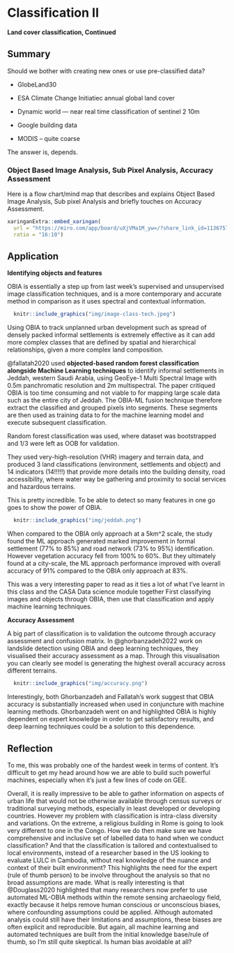# Classification II

**Land cover classification, Continued**

## Summary

Should we bother with creating new ones or use pre-classified data?

-   GlobeLand30

-   ESA Climate Change Initiatiec annual global land cover

-   Dynamic world --- near real time classification of sentinel 2 10m

-   Google building data

-   MODIS -- quite coarse

The answer is, depends.

### Object Based Image Analysis, Sub Pixel Analysis, Accuracy Assessment

Here is a flow chart/mind map that describes and explains Object Based Image Analysis, Sub pixel Analysis and briefly touches on Accuracy Assessment.

```r
xaringanExtra::embed_xaringan(
  url = "https://miro.com/app/board/uXjVMa1M_yw=/?share_link_id=113675726787",
  ratio = "16:10")
```

## Application

**Identifying objects and features**

OBIA is essentially a step up from last week's supervised and unsupervised image classification techniques, and is a more contemporary and accurate method in comparison as it uses spectral and contextual information.

```r
  knitr::include_graphics("img/image-class-tech.jpeg")
```

Using OBIA to track unplanned urban development such as spread of densely packed informal settlements is extremely effective as it can add more complex classes that are defined by spatial and hierarchical relationships, given a more complex land composition.

@fallatah2020 used **objected-based random forest classification alongside Machine Learning techniques** to identify informal settlements in Jeddah, western Saudi Arabia, using GeoEye-1 Multi Spectral Image with 0.5m panchromatic resolution and 2m multispectral. The paper critiqued OBIA is too time consuming and not viable to for mapping large scale data such as the entire city of Jeddah. The OBIA-ML fusion technique therefore extract the classified and grouped pixels into segments. These segments are then used as training data to for the machine learning model and execute subsequent classification.

Random forest classification was used, where dataset was bootstrapped and 1/3 were left as OOB for validation.

They used very-high-resolution (VHR) imagery and terrain data, and produced 3 land classifications (environment, settlements and object) and 14 indicators (14!!!!!) that provide more details into the building density, road accessibility, where water way be gathering and proximity to social services and hazardous terrains.

This is pretty incredible. To be able to detect so many features in one go goes to show the power of OBIA.

```r
  knitr::include_graphics("img/jeddah.png")
```

When compared to the OBIA only approach at a 5km\^2 scale, the study found the ML approach generated marked improvement in formal settlement (77% to 85%) and road network (73% to 95%) identification. However vegetation accuracy fell from 100% to 60%. But they ultimately found at a city-scale, the ML approach performance improved with overall accuracy of 91% compared to the OBIA only approach at 83%.

This was a very interesting paper to read as it ties a lot of what I've learnt in this class and the CASA Data science module together First classifying images and objects through OBIA, then use that classification and apply machine learning techniques.

**Accuracy Assessment**

A big part of classification is to validation the outcome through accuracy assessment and confusion matrix. In @ghorbanzadeh2022 work on landslide detection using OBIA and deep learning techniques, they visualised their accuracy assessment as a map. Through this visualisation you can clearly see model is generating the highest overall accuracy across different terrains.

```r
  knitr::include_graphics("img/accuracy.png")
```

Interestingly, both Ghorbanzadeh and Fallatah's work suggest that OBIA accuracy is substantially increased when used in conjuncture with machine learning methods. Ghorbanzadeh went on and highlighted OBIA is highly dependent on expert knowledge in order to get satisfactory results, and deep learning techniques could be a solution to this dependence.

## Reflection

To me, this was probably one of the hardest week in terms of content. It's difficult to get my head around how we are able to build such powerful machines, especially when it's just a few lines of code on GEE.

Overall, it is really impressive to be able to gather information on aspects of urban life that would not be otherwise available through census surveys or traditional surveying methods, especially in least developed or developing countries. However my problem with classification is intra-class diversity and variations. On the extreme, a religious building in Rome is going to look very different to one in the Congo. How we do then make sure we have comprehensive and inclusive set of labelled data to hand when we conduct classification? And that the classification is tailored and contextualised to local environments, instead of a researcher based in the US looking to evaluate LULC in Cambodia, without real knowledge of the nuance and context of their built environment? This highlights the need for the expert (rule of thumb person) to be involve throughout the analysis so that no broad assumptions are made. What is really interesting is that @Douglass2020 highlighted that many researchers now prefer to use automated ML-OBIA methods within the remote sensing archaeology field, exactly because it helps remove human conscious or unconscious biases, where confounding assumptions could be applied. Although automated analysis could still have their limitations and assumptions, these biases are often explicit and reproducible. But again, all machine learning and automated techniques are built from the initial knowledge base/rule of thumb, so I'm still quite skeptical. Is human bias avoidable at all?
